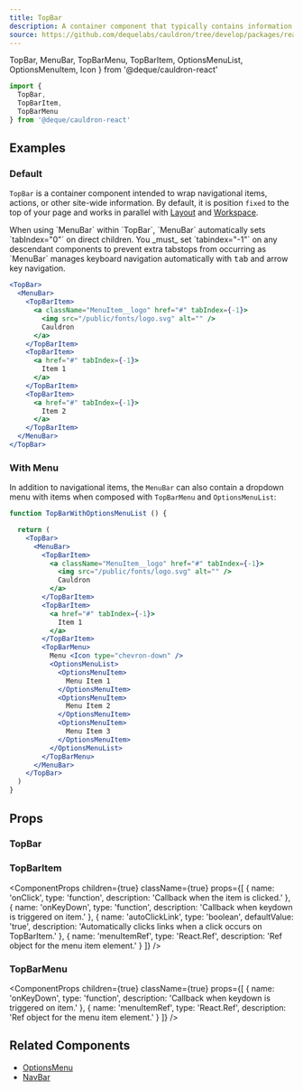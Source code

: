 ```yaml
---
title: TopBar
description: A container component that typically contains information about the page, a navigation menu, and other actions a user can take relating to the whole website.
source: https://github.com/dequelabs/cauldron/tree/develop/packages/react/src/components/TopBar/TopBar.tsx
---
```


  TopBar,
  MenuBar,
  TopBarMenu,
  TopBarItem,
  OptionsMenuList,
  OptionsMenuItem,
  Icon
} from '@deque/cauldron-react'

```jsx
import {
  TopBar,
  TopBarItem,
  TopBarMenu
} from '@deque/cauldron-react'
```

## Examples

### Default

`TopBar` is a container component intended to wrap navigational items, actions, or other site-wide information. By default, it is position `fixed` to the top of your page and works in parallel with [Layout](./Layout) and [Workspace](./Workspace).

<Note>
  When using `MenuBar` within `TopBar`, `MenuBar` automatically sets `tabIndex="0"` on direct children. You _must_ set `tabindex="-1"` on any descendant components to prevent extra tabstops from occurring as `MenuBar` manages keyboard navigation automatically with <kbd>tab</kbd> and arrow key navigation.
</Note>

```jsx example
<TopBar>
  <MenuBar>
    <TopBarItem>
      <a className="MenuItem__logo" href="#" tabIndex={-1}>
        <img src="/public/fonts/logo.svg" alt="" />
        Cauldron
      </a>
    </TopBarItem>
    <TopBarItem>
      <a href="#" tabIndex={-1}>
        Item 1
      </a>
    </TopBarItem>
    <TopBarItem>
      <a href="#" tabIndex={-1}>
        Item 2
      </a>
    </TopBarItem>
  </MenuBar>
</TopBar>
```

### With Menu

In addition to navigational items, the `MenuBar` can also contain a dropdown menu with items when composed with `TopBarMenu` and `OptionsMenuList`:

```jsx example
function TopBarWithOptionsMenuList () {

  return (
    <TopBar>
      <MenuBar>
        <TopBarItem>
          <a className="MenuItem__logo" href="#" tabIndex={-1}>
            <img src="/public/fonts/logo.svg" alt="" />
            Cauldron
          </a>
        </TopBarItem>
        <TopBarItem>
          <a href="#" tabIndex={-1}>
            Item 1
          </a>
        </TopBarItem>
        <TopBarMenu>
          Menu <Icon type="chevron-down" />
          <OptionsMenuList>
            <OptionsMenuItem>
              Menu Item 1
            </OptionsMenuItem>
            <OptionsMenuItem>
              Menu Item 2
            </OptionsMenuItem>
            <OptionsMenuItem>
              Menu Item 3
            </OptionsMenuItem>
          </OptionsMenuList>
        </TopBarMenu>
      </MenuBar>
    </TopBar>
  )
}
```


## Props

### TopBar

<ComponentProps
  children={true}
  className={true}
/>

### TopBarItem

<ComponentProps
  children={true}
  className={true}
  props={[
    {
      name: 'onClick',
      type: 'function',
      description: 'Callback when the item is clicked.'
    },
    {
      name: 'onKeyDown',
      type: 'function',
      description: 'Callback when keydown is triggered on item.'
    },
    {
      name: 'autoClickLink',
      type: 'boolean',
      defaultValue: 'true',
      description: 'Automatically clicks links when a click occurs on TopBarItem.'
    },
    {
      name: 'menuItemRef',
      type: 'React.Ref<HTMLLIElement>',
      description: 'Ref object for the menu item element.'
    }
  ]}
/>

### TopBarMenu

<ComponentProps
  children={true}
  className={true}
  props={[
    {
      name: 'onKeyDown',
      type: 'function',
      description: 'Callback when keydown is triggered on item.'
    },
    {
      name: 'menuItemRef',
      type: 'React.Ref<HTMLLIElement>',
      description: 'Ref object for the menu item element.'
    }
  ]}
/>

## Related Components

- [OptionsMenu](./OptionsMenu)
- [NavBar](./NavBar)

